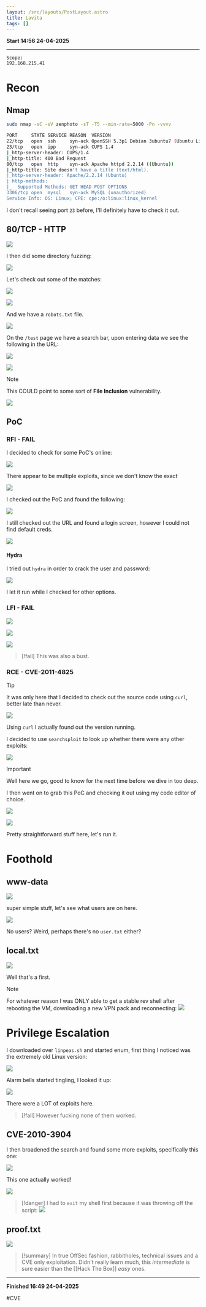 ```yaml
---
layout: /src/layouts/PostLayout.astro
title: Lavita
tags: []
---
```

**Start 14:56 24-04-2025**

---
```
Scope:
192.168.215.41
```
# Recon

## Nmap

```bash
sudo nmap -sC -sV zenphoto -sT -T5 --min-rate=5000 -Pn -vvvv 

PORT     STATE SERVICE REASON  VERSION
22/tcp   open  ssh     syn-ack OpenSSH 5.3p1 Debian 3ubuntu7 (Ubuntu Linux; protocol 2.0)
23/tcp   open  ipp     syn-ack CUPS 1.4
|_http-server-header: CUPS/1.4
|_http-title: 400 Bad Request
80/tcp   open  http    syn-ack Apache httpd 2.2.14 ((Ubuntu))
|_http-title: Site doesn't have a title (text/html).
|_http-server-header: Apache/2.2.14 (Ubuntu)
| http-methods: 
|_  Supported Methods: GET HEAD POST OPTIONS
3306/tcp open  mysql   syn-ack MySQL (unauthorized)
Service Info: OS: Linux; CPE: cpe:/o:linux:linux_kernel
```

I don't recall seeing port `23` before, I'll definitely have to check it out.


## 80/TCP - HTTP

![](../../../assets/b3bc11c6712ddc9b63fe06b0d5ecd516.png)

I then did some directory fuzzing:

![](../../../assets/9bbb6e280182ab77dff9da5d9b58117f.png)

Let's check out some of the matches:

![](../../../assets/72dca51864fe3d76754be795b6facb1f.png)

![](../../../assets/266988d51444e850238f6160b1b73d35.png)

And we have a `robots.txt` file.

![](../../../assets/40e664a98e6c077898259849bd855164.png)

On the `/test` page we have a search bar, upon entering data we see the following in the URL:

![](../../../assets/c5db799da6528f6f7c1af10ee5d9c0af.png)

![](../../../assets/81d38156281ac2c44e09de9ef658fda5.png)

>[!note]
>This COULD point to some sort of **File Inclusion** vulnerability.

![](../../../assets/929d22749fcd2a40926d1af5b273ebae.png)

## PoC 
### RFI - FAIL

I decided to check for some PoC's online:

![](../../../assets/6c3a6413e2828c8c4e0b839abda5dade.png)

There appear to be multiple exploits, since we don't know the exact 

![](../../../assets/61514e9b6c9b8ff04bf9148773f041d4.png)

I checked out the PoC and found the following:

![](../../../assets/b1f7c11d875b64a14dfa515b09c4528d.png)

I still checked out the URL and found a login screen, however I could not find default creds. 

![](../../../assets/05175ee588af3a250c810906ed5ee8c0.png)

#### Hydra

I tried out `hydra` in order to crack the user and password:

![](../../../assets/346d7811ab91d63099c1e3567bca11e0.png)

I let it run while I checked for other options.


### LFI - FAIL

![](../../../assets/1037bec3c13850c9bc7831d8fe02fec4.png)

![](../../../assets/54048ed256ad29c850a22502fb135afd.png)

![](../../../assets/c5321249ebafaf20b426de143c7f761c.png)

>[!fail]
>This was also a bust.

### RCE - CVE-2011-4825

>[!tip]
>It was only here that I decided to check out the source code using `curl`, better late than never.

![](../../../assets/ae67b1208de7a251dc99cc27404299dc.png)

Using `curl` I actually found out the version running.

I decided to use `searchsploit` to look up whether there were any other exploits:

![](../../../assets/983bbfbbe3c39e5891e3a39a04b44758.png)

>[!important]
>Well here we go, good to know for the next time before we dive in too deep.

I then went on to grab this PoC and checking it out using my code editor of choice.

![](../../../assets/838ba140655deeb7fcc1f3ee45591e67.png)

![](../../../assets/4382abfef424ee5eae40ba8ab302fda1.png)

Pretty straightforward stuff here, let's run it.

# Foothold
## www-data

![](../../../assets/bae8013e08873ea78ef8b4098f20d8ee.png)

super simple stuff, let's see what users are on here.

![](../../../assets/b8d3556731a8fb6ada6aa511a4b329d3.png)

No users? Weird, perhaps there's no `user.txt` either?

## local.txt

![](../../../assets/0b836d833ae4b6a7db42ed06d90981bb.png)

Well that's a first.

>[!note]
>For whatever reason I was ONLY able to get a stable rev shell after rebooting the VM, downloading a new VPN pack and reconnecting:
>![](../../../assets/acbf34ddbea997c7a8fd487a1dcc5bde.png)


# Privilege Escalation

I downloaded over `linpeas.sh` and started enum, first thing I noticed was the extremely old Linux version:

![](../../../assets/0c1ab6eeb0f6d7c8644ff80a3c860783.png)

Alarm bells started tingling, I looked it up:

![](../../../assets/1e4df33ec0788f3d0a8fa60ccc5de6a6.png)

There were a LOT of exploits here.

>[!fail]
>However fucking none of them worked.


## CVE-2010-3904

I then broadened the search and found some more exploits, specifically this one:

![](../../../assets/8b5543a9859a5aaf828de42649140856.png)

This one actually worked!

![](../../../assets/127a21ed7623c944909dd669a489b564.png)

>[!danger]
>I had to `exit` my shell first because it was throwing off the script:
>![](../../../assets/d1582cbbc2d5fa133168cc075eb54a66.png)

## proof.txt

![](../../../assets/8a1c74f3482fcebe2d8843094567243f.png)

>[!summary]
>In true OffSec fashion, rabbitholes, technical issues and a CVE only exploitation.
>Didn't really learn much, this *intermediate* is sure easier than the [[Hack The Box]] *easy* ones.

---

**Finished 16:49 24-04-2025**

[^Links]: [[OSCP Prep]]

#CVE 
